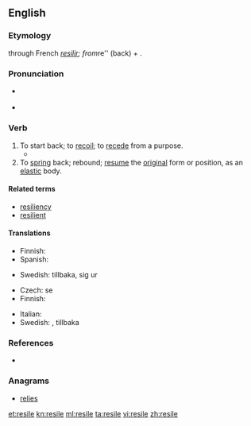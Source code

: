 ==English==
{{was wotd|2009|May|3}}

===Etymology===
{{etyl|la|en}} {{term|resilio|resiliō|spring back|lang=la}} through French ''[[resilir]]; from ''re'' (back) + {{term|salio|saliō|I jump|lang=la}}.

===Pronunciation===
* {{a|US}} {{IPA|/rəˈzaɪl/|/riˈzaɪl/}}
* {{audio|en-us-resile.ogg|Audio (US)}}

===Verb===
{{en-verb|resiles|resiling|resiled}}

# To start back; to [[recoil]]; to [[recede]] from a purpose.
#* {{quote-book
|year=2007
|author=David Pollard et al.
|title=Constitutional and Administrative Law: Text with Materials
|isbn=019928637X
|page=594
|passage=If a legitimate expectation is established, it must be unfair for the public authority to '''resile''' from giving effect to that expectation, unless the wider interests of the public require that the public authority '''resiles''' in order properly to protect those wider interests.}}
# To [[spring]] back; rebound; [[resume]] the [[original]] form or position, as an [[elastic]] body.

====Related terms====
* [[resiliency]]
* [[resilient]]

====Translations====
{{trans-top|to start back; recoil}}
* Finnish: {{t+|fi|vetäytyä}}
* Spanish: {{t-|es|retroceder}}
{{trans-mid}}
* Swedish: {{t+|sv|rygga}} tillbaka,  {{t+|sv|dra}} sig ur
{{trans-bottom}}

{{trans-top|to spring back; rebound}}
* Czech: {{t+|cs|vrátit}} se
* Finnish: {{t-|fi|palautua}}
{{trans-mid}}
* Italian: {{t-|it|retrocedere}}
* Swedish: {{t-|sv|rekylera}},  {{t-|sv|studsa}} tillbaka
{{trans-bottom}}

===References===
* {{R:Webster 1913}}

===Anagrams===
* [[relies#English|relies]]

[[et:resile]]
[[kn:resile]]
[[ml:resile]]
[[ta:resile]]
[[vi:resile]]
[[zh:resile]]